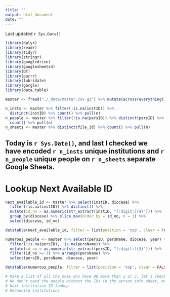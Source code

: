 ```yaml
---
title: ""
output: html_document
date: ""
---
```

Last updated `r Sys.Date()`

```r
library(dplyr)
library(readr)
library(tidyr)
library(stringr)
library(googledrive)
library(googlesheets4)
library(DT)
library(purrr)
library(lubridate)
library(gargle)
library(data.table)

master <- fread("./_data/master.csv.gz") %>% mutate(across(everything(), as.character)) %>% mutate_all(list(~na_if(.,"")))
```

```r
n_insts <- master %>% filter(!is.na(instID)) %>% 
  distinct(instID) %>% count() %>% pull(n)
n_people <- master %>% filter(!is.na(persID)) %>% distinct(persID) %>% 
  count() %>% pull(n)
n_sheets <- master %>% distinct(file_id) %>% count() %>% pull(n)
```

## Today is `r Sys.Date()`, and last I checked we have encoded `r n_insts` unique institutions and `r n_people` unique people on `r n_sheets` separate Google Sheets. 

# Lookup Next Available ID
```r
next_available_id <- master %>% select(instID, diocese) %>% 
  filter(!is.na(instID)) %>% distinct() %>% 
  mutate(id_no = as.numeric(str_extract(instID, "[:digit:]{4}"))) %>%
  group_by(diocese) %>% slice_max(order_by = id_no, n = 1) %>%
  select(diocese, id_no)

datatable(next_available_id, filter = list(position = 'top', clear = FALSE))
```

```r
numerous_people <- master %>% select(persID, persName, diocese, year) %>% 
  filter(!is.na(persID), !is.na(persName)) %>%
  mutate(id_no = as.numeric(str_extract(persID, "[:digit:]{3}"))) %>%
  filter(id_no >= 3) %>% arrange(persName) %>%
  select(persID, persName, diocese, year)

datatable(numerous_people, filter = list(position = 'top', clear = FALSE))

# Make a list of all the ones who have 00 more than 2 or 3, let's check if they're the same
# We don't need the people without the IDs in the person info sheet, maybe they get their own
# Next institution ID lookup
# Reconcile institutions

```

